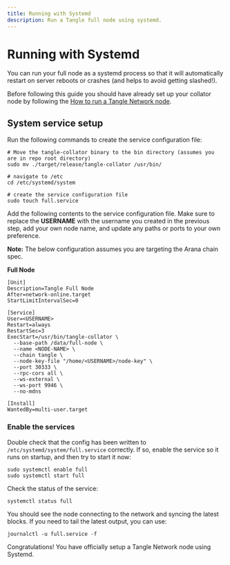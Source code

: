 ```yaml
---
title: Running with Systemd
description: Run a Tangle full node using systemd.
---
```


# Running with Systemd

You can run your full node as a systemd process so that it will automatically restart on server reboots
or crashes (and helps to avoid getting slashed!).

Before following this guide you should have already set up your collator node by following the [How to run a Tangle Network node](./v1/node-operators/run-tangle-node).

## System service setup

Run the following commands to create the service configuration file:

```
# Move the tangle-collator binary to the bin directory (assumes you are in repo root directory)
sudo mv ./target/release/tangle-collator /usr/bin/
 
# navigate to /etc
cd /etc/systemd/system
 
# create the service configuration file
sudo touch full.service
```

Add the following contents to the service configuration file. Make sure to replace the **USERNAME** with the username you created in the previous step, add your own node name, and update
any paths or ports to your own preference.

**Note:** The below configuration assumes you are targeting the Arana chain spec.

**Full Node**

```
[Unit]
Description=Tangle Full Node
After=network-online.target
StartLimitIntervalSec=0
 
[Service]
User=<USERNAME>
Restart=always
RestartSec=3
ExecStart=/usr/bin/tangle-collator \
  --base-path /data/full-node \
  --name <NODE-NAME> \
  --chain tangle \
  --node-key-file "/home/<USERNAME>/node-key" \
  --port 30333 \
  --rpc-cors all \
  --ws-external \
  --ws-port 9946 \
  --no-mdns
 
[Install]
WantedBy=multi-user.target
```

### Enable the services

Double check that the config has been written to `/etc/systemd/system/full.service` correctly.
If so, enable the service so it runs on startup, and then try to start it now:

```
sudo systemctl enable full
sudo systemctl start full
```

Check the status of the service:

```
systemctl status full
```

You should see the node connecting to the network and syncing the latest blocks.
If you need to tail the latest output, you can use:

```
journalctl -u full.service -f
```

Congratulations! You have officially setup a Tangle Network node using Systemd.